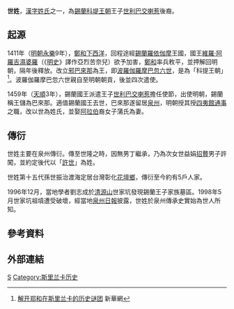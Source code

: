 {{Refimprove|time=2013-05-09T03:40:00+00:00 }}
'''世姓'''，[[漢字姓氏|漢字姓氏]]之一，為[[錫蘭|錫蘭]][[科堤王朝|科堤王朝]]王子[[世利巴交喇惹|世利巴交喇惹]]後裔。

== 起源 ==
1411年（[[明朝|明朝]][[永樂|永樂]]9年），[[鄭和下西洋|鄭和下西洋]]，回程途經[[錫蘭|錫蘭]][[羅依伽摩|羅依伽摩]]王國，國王[[維羅·阿羅吉濕婆羅|維羅·阿羅吉濕婆羅]]（《[[明史|明史]]》譯作亞烈苦奈兒）欲予加害，[[鄭和|鄭和]]率兵敉平，並押解回明朝，隔年後釋放。改立[[邪巴來那|邪巴來那]]為王，即[[波羅伽羅摩巴忽六世|波羅伽羅摩巴忽六世]]，是為「科提王朝」<ref>[http://news.xinhuanet.com/overseas/2005-07/07/content_3187475.htm 解开郑和在斯里兰卡的历史谜团] {{Wayback|url=http://news.xinhuanet.com/overseas/2005-07/07/content_3187475.htm |date=20110110235844 }} 新華網</ref>。波羅伽羅摩巴忽六世親自至明朝朝貢，後並四次遣使。

1459年（[[天顺_(明朝)|天順]]3年），錫蘭國王派遣王子[[世利巴交喇惹|世利巴交喇惹]]擔任使節，出使明朝，錫蘭稱王儲為巴來那。適值錫蘭國王去世，巴來那遂留居[[泉州|泉州]]，明朝授其授[[四夷館|四夷館]][[通事|通事]]之職，改以世為姓氏，並娶[[阿拉伯|阿拉伯]]裔女子蒲氏為妻。

== 傳衍 ==
世姓主要在泉州傳衍。傳至世隆之時，因無男丁繼承，乃為次女世益娟[[招贅|招贅]]男子許闖，並約定後代以「[[許世姓|許世]]」為姓。

世姓第十五代孫世振治渡海定居台灣彰化[[花壇鄉|花壇鄉]]，傳衍至今約有5戶人家。

1996年12月，當地學者劉志成於[[清源山|清源山]]世家坑發現錫蘭王子家族墓區。1998年5月世家坑祖墳遭受破壞，經當地[[泉州日報|泉州日報]]披露，世姓於泉州傳承史實始為世人所知。

== 參考資料 ==
{{Reflist}}

==外部連結==
{{Wikisource further reading}}

[[Category:漢姓|S]]
[[Category:斯里兰卡历史|Category:斯里兰卡历史]]